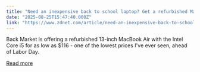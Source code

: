 ```yaml
---
title: "Need an inexpensive back to school laptop? Get a refurbished MacBook Air for $116"
date: "2025-08-25T15:47:40.000Z"
link: "https://www.zdnet.com/article/need-an-inexpensive-back-to-school-laptop-get-a-refurbished-macbook-air-for-116/"
---
```


Back Market is offering a refurbished 13-inch MacBook Air with the Intel Core i5 for as low as $116 - one of the lowest prices I've ever seen, ahead of Labor Day.

[Read more](https://www.zdnet.com/article/need-an-inexpensive-back-to-school-laptop-get-a-refurbished-macbook-air-for-116/)

